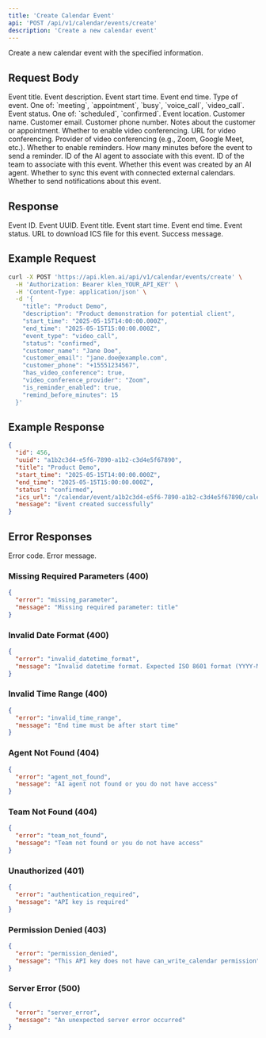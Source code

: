 ```yaml
---
title: 'Create Calendar Event'
api: 'POST /api/v1/calendar/events/create'
description: 'Create a new calendar event'
---
```


Create a new calendar event with the specified information.

## Request Body

<ParamField body="title" type="string" required>
  Event title.
</ParamField>

<ParamField body="description" type="string">
  Event description.
</ParamField>

<ParamField body="start_time" type="string" format="ISO 8601" required>
  Event start time.
</ParamField>

<ParamField body="end_time" type="string" format="ISO 8601" required>
  Event end time.
</ParamField>

<ParamField body="event_type" type="string" default="meeting">
  Type of event. One of: `meeting`, `appointment`, `busy`, `voice_call`, `video_call`.
</ParamField>

<ParamField body="status" type="string" default="scheduled">
  Event status. One of: `scheduled`, `confirmed`.
</ParamField>

<ParamField body="location" type="string">
  Event location.
</ParamField>

<ParamField body="customer_name" type="string">
  Customer name.
</ParamField>

<ParamField body="customer_email" type="string">
  Customer email.
</ParamField>

<ParamField body="customer_phone" type="string">
  Customer phone number.
</ParamField>

<ParamField body="customer_notes" type="string">
  Notes about the customer or appointment.
</ParamField>

<ParamField body="has_video_conference" type="boolean" default={false}>
  Whether to enable video conferencing.
</ParamField>

<ParamField body="video_conference_url" type="string">
  URL for video conferencing.
</ParamField>

<ParamField body="video_conference_provider" type="string">
  Provider of video conferencing (e.g., Zoom, Google Meet, etc.).
</ParamField>

<ParamField body="is_reminder_enabled" type="boolean" default={true}>
  Whether to enable reminders.
</ParamField>

<ParamField body="remind_before_minutes" type="integer" default={60}>
  How many minutes before the event to send a reminder.
</ParamField>

<ParamField body="ai_agent_id" type="integer">
  ID of the AI agent to associate with this event.
</ParamField>

<ParamField body="team_id" type="integer">
  ID of the team to associate with this event.
</ParamField>

<ParamField body="created_by_ai_agent" type="boolean" default={false}>
  Whether this event was created by an AI agent.
</ParamField>

<ParamField body="sync_external_calendars" type="boolean" default={true}>
  Whether to sync this event with connected external calendars.
</ParamField>

<ParamField body="send_notifications" type="boolean" default={true}>
  Whether to send notifications about this event.
</ParamField>

## Response

<ResponseField name="id" type="integer">
  Event ID.
</ResponseField>

<ResponseField name="uuid" type="string">
  Event UUID.
</ResponseField>

<ResponseField name="title" type="string">
  Event title.
</ResponseField>

<ResponseField name="start_time" type="string" format="ISO 8601">
  Event start time.
</ResponseField>

<ResponseField name="end_time" type="string" format="ISO 8601">
  Event end time.
</ResponseField>

<ResponseField name="status" type="string">
  Event status.
</ResponseField>

<ResponseField name="ics_url" type="string">
  URL to download ICS file for this event.
</ResponseField>

<ResponseField name="message" type="string">
  Success message.
</ResponseField>

## Example Request

```bash
curl -X POST 'https://api.klen.ai/api/v1/calendar/events/create' \
  -H 'Authorization: Bearer klen_YOUR_API_KEY' \
  -H 'Content-Type: application/json' \
  -d '{
    "title": "Product Demo",
    "description": "Product demonstration for potential client",
    "start_time": "2025-05-15T14:00:00.000Z",
    "end_time": "2025-05-15T15:00:00.000Z",
    "event_type": "video_call",
    "status": "confirmed",
    "customer_name": "Jane Doe",
    "customer_email": "jane.doe@example.com",
    "customer_phone": "+15551234567",
    "has_video_conference": true,
    "video_conference_provider": "Zoom",
    "is_reminder_enabled": true,
    "remind_before_minutes": 15
  }'
```

## Example Response

```json
{
  "id": 456,
  "uuid": "a1b2c3d4-e5f6-7890-a1b2-c3d4e5f67890",
  "title": "Product Demo",
  "start_time": "2025-05-15T14:00:00.000Z",
  "end_time": "2025-05-15T15:00:00.000Z",
  "status": "confirmed",
  "ics_url": "/calendar/event/a1b2c3d4-e5f6-7890-a1b2-c3d4e5f67890/calendar.ics",
  "message": "Event created successfully"
}
```

## Error Responses

<ResponseField name="error" type="string">
  Error code.
</ResponseField>

<ResponseField name="message" type="string">
  Error message.
</ResponseField>

### Missing Required Parameters (400)

```json
{
  "error": "missing_parameter",
  "message": "Missing required parameter: title"
}
```

### Invalid Date Format (400)

```json
{
  "error": "invalid_datetime_format",
  "message": "Invalid datetime format. Expected ISO 8601 format (YYYY-MM-DDTHH:MM:SS)"
}
```

### Invalid Time Range (400)

```json
{
  "error": "invalid_time_range",
  "message": "End time must be after start time"
}
```

### Agent Not Found (404)

```json
{
  "error": "agent_not_found",
  "message": "AI agent not found or you do not have access"
}
```

### Team Not Found (404)

```json
{
  "error": "team_not_found",
  "message": "Team not found or you do not have access"
}
```

### Unauthorized (401)

```json
{
  "error": "authentication_required",
  "message": "API key is required"
}
```

### Permission Denied (403)

```json
{
  "error": "permission_denied",
  "message": "This API key does not have can_write_calendar permission"
}
```

### Server Error (500)

```json
{
  "error": "server_error",
  "message": "An unexpected server error occurred"
}
```